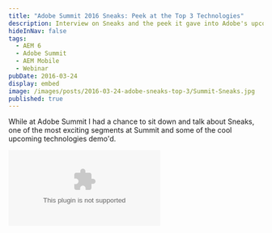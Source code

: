 ```yaml
---
title: "Adobe Summit 2016 Sneaks: Peek at the Top 3 Technologies"
description: Interview on Sneaks and the peek it gave into Adobe's upcoming technology
hideInNav: false
tags:
  - AEM 6
  - Adobe Summit
  - AEM Mobile
  - Webinar
pubDate: 2016-03-24
display: embed
image: /images/posts/2016-03-24-adobe-sneaks-top-3/Summit-Sneaks.jpg
published: true
---
```



 While at Adobe Summit I had a chance to sit down and talk about Sneaks, one of the most exciting segments at Summit and some of the cool upcoming technologies demo'd.

<Embed media="https://www.youtube.com/embed/LqrZYZjvj04" type="embed" />

